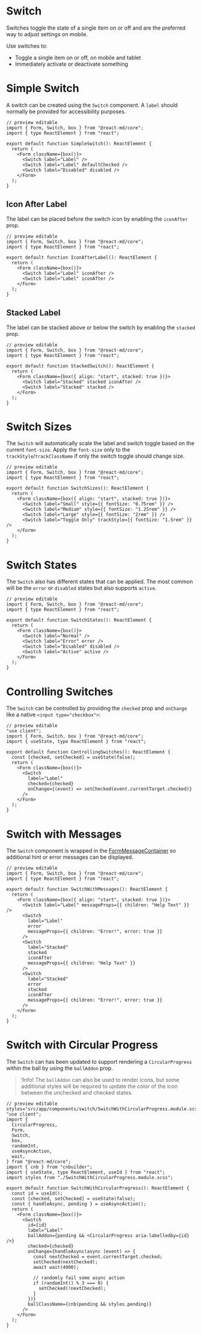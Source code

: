 # Switch

Switches toggle the state of a single item on or off and are the preferred way to adjust settings on mobile.

Use switches to:

- Toggle a single item on or off, on mobile and tablet
- Immediately activate or deactivate something

# Simple Switch

A switch can be created using the `Switch` component. A `label` should normally be provided
for accessibility purposes.

```tsx
// preview editable
import { Form, Switch, box } from "@react-md/core";
import { type ReactElement } from "react";

export default function SimpleSwitch(): ReactElement {
  return (
    <Form className={box()}>
      <Switch label="Label" />
      <Switch label="Label" defaultChecked />
      <Switch label="Disabled" disabled />
    </Form>
  );
}
```

## Icon After Label

The label can be placed before the switch icon by enabling the `iconAfter` prop.

```tsx
// preview editable
import { Form, Switch, box } from "@react-md/core";
import { type ReactElement } from "react";

export default function IconAfterLabel(): ReactElement {
  return (
    <Form className={box()}>
      <Switch label="Label" iconAfter />
      <Switch label="Label" iconAfter />
    </Form>
  );
}
```

## Stacked Label

The label can be stacked above or below the switch by enabling the `stacked` prop.

```tsx
// preview editable
import { Form, Switch, box } from "@react-md/core";
import { type ReactElement } from "react";

export default function StackedSwitch(): ReactElement {
  return (
    <Form className={box({ align: "start", stacked: true })}>
      <Switch label="Stacked" stacked iconAfter />
      <Switch label="Stacked" stacked />
    </Form>
  );
}
```

# Switch Sizes

The `Switch` will automatically scale the label and switch toggle based on the
current `font-size`. Apply the `font-size` only to the
`trackStyle`/`trackClassName` if only the switch toggle should change size.

```tsx
// preview editable
import { Form, Switch, box } from "@react-md/core";
import { type ReactElement } from "react";

export default function SwitchSizes(): ReactElement {
  return (
    <Form className={box({ align: "start", stacked: true })}>
      <Switch label="Small" style={{ fontSize: "0.75rem" }} />
      <Switch label="Medium" style={{ fontSize: "1.25rem" }} />
      <Switch label="Large" style={{ fontSize: "2rem" }} />
      <Switch label="Toggle Only" trackStyle={{ fontSize: "1.5rem" }} />
    </Form>
  );
}
```

# Switch States

The `Switch` also has different states that can be applied. The most common will
be the `error` or `disabled` states but also supports `active`.

```tsx
// preview editable
import { Form, Switch, box } from "@react-md/core";
import { type ReactElement } from "react";

export default function SwitchStates(): ReactElement {
  return (
    <Form className={box()}>
      <Switch label="Normal" />
      <Switch label="Error" error />
      <Switch label="Disabled" disabled />
      <Switch label="Active" active />
    </Form>
  );
}
```

# Controlling Switches

The `Switch` can be controlled by providing the `checked` prop and `onChange`
like a native `<input type="checkbox">`:

```tsx
// preview editable
"use client";
import { Form, Switch, box } from "@react-md/core";
import { useState, type ReactElement } from "react";

export default function ControllingSwitches(): ReactElement {
  const [checked, setChecked] = useState(false);
  return (
    <Form className={box()}>
      <Switch
        label="Label"
        checked={checked}
        onChange={(event) => setChecked(event.currentTarget.checked)}
      />
    </Form>
  );
}
```

# Switch with Messages

The `Switch` component is wrapped in the
[FormMessageContainer](/components/form-message#form-message-container) so additional
hint or error messages can be displayed.

```tsx
// preview editable
import { Form, Switch, box } from "@react-md/core";
import { type ReactElement } from "react";

export default function SwitchWithMessages(): ReactElement {
  return (
    <Form className={box({ align: "start", stacked: true })}>
      <Switch label="Label" messageProps={{ children: "Help Text" }} />
      <Switch
        label="Label"
        error
        messageProps={{ children: "Error!", error: true }}
      />
      <Switch
        label="Stacked"
        stacked
        iconAfter
        messageProps={{ children: "Help Text" }}
      />
      <Switch
        label="Stacked"
        error
        stacked
        iconAfter
        messageProps={{ children: "Error!", error: true }}
      />
    </Form>
  );
}
```

# Switch with Circular Progress

The `Switch` can has been updated to support rendering a `CircularProgress`
within the ball by using the `ballAddon` prop.

> !Info! The `ballAddon` can also be used to render icons, but some additional
> styles will be required to update the color of the icon between the unchecked
> and checked states.

```tsx
// preview editable styles="src/app/components/switch/SwitchWithCircularProgress.module.scss"
"use client";
import {
  CircularProgress,
  Form,
  Switch,
  box,
  randomInt,
  useAsyncAction,
  wait,
} from "@react-md/core";
import { cnb } from "cnbuilder";
import { useState, type ReactElement, useId } from "react";
import styles from "./SwitchWithCircularProgress.module.scss";

export default function SwitchWithCircularProgress(): ReactElement {
  const id = useId();
  const [checked, setChecked] = useState(false);
  const { handleAsync, pending } = useAsyncAction();
  return (
    <Form className={box()}>
      <Switch
        id={id}
        label="Label"
        ballAddon={pending && <CircularProgress aria-labelledby={id} />}
        checked={checked}
        onChange={handleAsync(async (event) => {
          const nextChecked = event.currentTarget.checked;
          setChecked(nextChecked);
          await wait(4000);

          // randomly fail some async action
          if (randomInt() % 3 === 0) {
            setChecked(!nextChecked);
          }
        })}
        ballClassName={cnb(pending && styles.pending)}
      />
    </Form>
  );
}
```
